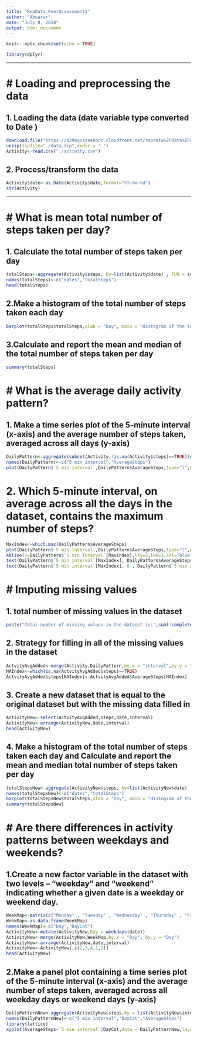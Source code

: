 ---
title: "RepData_PeerAssessment1"
author: "Abuarar"
date: "July 8, 2018"
output: html_document
---

```{r setup, include=FALSE}
knitr::opts_chunk$set(echo = TRUE)
```
```{r dplyr load}
library(dplyr)
```
-----------------------------------------------

# Loading and preprocessing the data
====================================

## 1. Loading the data (date variable type converted to Date )

```{r reading data,cache=TRUE}
download.file("https://d396qusza40orc.cloudfront.net/repdata%2Fdata%2Factivity.zip",destfile = "./data.zip")
unzip(zipfile="./data.zip",exdir = ".")
Activity<-read.csv("./activity.csv")
```

## 2. Process/transform the data
```{r Process data}
Activity$date<-as.Date(Activity$date,format="%Y-%m-%d")
str(Activity)
```
-----------------------------------------------

# What is mean total number of steps taken per day?
===================================================

## 1. Calculate the total number of steps taken per day
```{r totalSteps}
totalSteps<-aggregate(Activity$steps, by=list(Activity$date) , FUN = sum)
names(totalSteps)<-c("dates","totalSteps")
head(totalSteps)
```

## 2.Make a histogram of the total number of steps taken each day
```{r histogram,cache=TRUE}
barplot(totalSteps$totalSteps,xlab = "Day", main = "Histogram of the total number of steps taken each day", ylab = "Total number of steps",names.arg = as.array(totalSteps$dates))
```

## 3.Calculate and report the mean and median of the total number of steps taken per day
```{r totalSteps summary}
summary(totalSteps)
```

# What is the average daily activity pattern?
=============================================

## 1. Make a time series plot of the 5-minute interval (x-axis) and the average number of steps taken, averaged across all days (y-axis)
```{r average daily activity pattern}
DailyPattern<-aggregate(subset(Activity,!is.na(Activity$steps)==TRUE)$steps, by=list(subset(Activity,!is.na(Activity$steps)==TRUE)$interval) , FUN = mean)
names(DailyPattern)<-c("5 min interval","AverageSteps")
plot(DailyPattern$`5 min interval`,DailyPattern$AverageSteps,type="l",main = "Average daily activity pattern",xlab = "5-minute interval",ylab = "Average number of steps across all days")
```

# 2. Which 5-minute interval, on average across all the days in the dataset, contains the maximum number of steps?
```{r interval of maximum number of steps}
MaxIndex<-which.max(DailyPattern$AverageSteps)
plot(DailyPattern$`5 min interval`,DailyPattern$AverageSteps,type="l",main = "Average daily activity pattern",xlab = "5-minute interval",ylab = "Average number of steps across all days")
abline(v=DailyPattern$`5 min interval`[MaxIndex],lty=3,lwd=3,col="blue")
text(DailyPattern$`5 min interval`[MaxIndex], DailyPattern$AverageSteps [MaxIndex], "<-- Max average number of steps ", adj = 0)
text(DailyPattern$`5 min interval`[MaxIndex], 0 , DailyPattern$`5 min interval`[MaxIndex], adj = 0, lty=3,lwd=3,col="blue")
```

# Imputing missing values
=========================

## 1. total number of missing values in the dataset 
```{r total number of missing values}
paste("Total number of missing values in the dataset is:",sum(!complete.cases(Activity)))
```

## 2. Strategy for filling in all of the missing values in the dataset
```{r strategy for filling in the missing values}
ActvityAvgAdded<-merge(Activity,DailyPattern,by.x = "interval",by.y = "5 min interval")
NAIndex<-which(is.na(ActvityAvgAdded$steps)==TRUE)
ActvityAvgAdded$steps[NAIndex]<-ActvityAvgAdded$AverageSteps[NAIndex]
```

## 3. Create a new dataset that is equal to the original dataset but with the missing data filled in
```{r new dataset with the missing data filled}
ActivityNew<-select(ActvityAvgAdded,steps,date,interval)
ActivityNew<-arrange(ActivityNew,date,interval)
head(ActivityNew)
```

## 4. Make a histogram of the total number of steps taken each day and Calculate and report the mean and median total number of steps taken per day
```{r histogram with NA filled,cache=TRUE}
totalStepsNew<-aggregate(ActivityNew$steps, by=list(ActivityNew$date) , FUN = sum)
names(totalStepsNew)<-c("dates","totalSteps")
barplot(totalStepsNew$totalSteps,xlab = "Day", main = "Histogram of the total number of steps taken each day", ylab = "Total number of steps",names.arg = as.array(totalStepsNew$dates))
summary(totalStepsNew)
```

# Are there differences in activity patterns between weekdays and weekends?
==================================================================

## 1.Create a new factor variable in the dataset with two levels – “weekday” and “weekend” indicating whether a given date is a weekday or weekend day.
```{r WeekDayEnd,cache=TRUE}
WeekMap<-matrix(c("Monday" , "Tuesday" , "Wednesday" , "Thursday" , "Friday" , "Saturday" , "Sunday" , "Weekday" ,"Weekday" ,"Weekday" ,"Weekday" ,"Weekday" , "Weekend"  , "Weekend"),nrow = 7,ncol = 2)
WeekMap<-as.data.frame(WeekMap)
names(WeekMap)<-c("Day","DayCat")
ActivityNew<-mutate(ActivityNew,Day = weekdays(date))
ActivityNew<-merge(ActivityNew,WeekMap,by.x = "Day", by.y = "Day")
ActivityNew<-arrange(ActivityNew,date,interval)
ActivityNew<-ActivityNew[,c(2,3,4,1,5)]
head(ActivityNew)
```

## 2.Make a panel plot containing a time series plot  of the 5-minute interval (x-axis) and the average number of steps taken, averaged across all weekday days or weekend days (y-axis)

```{r average weekday/end activity pattern}

DailyPatternNew<-aggregate(ActivityNew$steps,by = list(ActivityNew$interval,ActivityNew$DayCat),FUN=mean)
names(DailyPatternNew)<-c("5 min interval","DayCat","AverageSteps")
library(lattice)
xyplot(AverageSteps~`5 min interval`|DayCat,data = DailyPatternNew,layout=c(1, 2),type="l",col = "blue")
```